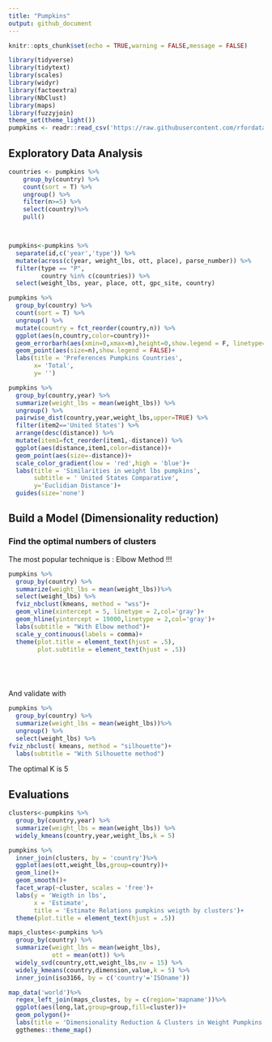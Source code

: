 ```yaml
---
title: "Pumpkins"
output: github_document
---
```


```r
knitr::opts_chunk$set(echo = TRUE,warning = FALSE,message = FALSE)
```


```r

library(tidyverse)
library(tidytext)
library(scales)
library(widyr)
library(factoextra)
library(NbClust)
library(maps)
library(fuzzyjoin)
theme_set(theme_light())
pumpkins <- readr::read_csv('https://raw.githubusercontent.com/rfordatascience/tidytuesday/master/data/2021/2021-10-19/pumpkins.csv')

```

## Exploratory Data Analysis 

```r

countries <- pumpkins %>%
    group_by(country) %>%
    count(sort = T) %>%
    ungroup() %>%
    filter(n>=5) %>%
    select(country)%>%
    pull()



pumpkins<-pumpkins %>%
  separate(id,c('year','type')) %>%
  mutate(across(c(year, weight_lbs, ott, place), parse_number)) %>%
  filter(type == "P",
         country %in% c(countries)) %>%
  select(weight_lbs, year, place, ott, gpc_site, country)

pumpkins %>%
  group_by(country) %>%
  count(sort = T) %>%
  ungroup() %>%
  mutate(country = fct_reorder(country,n)) %>%
  ggplot(aes(n,country,color=country))+
  geom_errorbarh(aes(xmin=0,xmax=n),height=0,show.legend = F, linetype='dashed')+
  geom_point(aes(size=n),show.legend = FALSE)+
  labs(title = 'Preferences Pumpkins Countries',
       x= 'Total',
       y= '')

```


```r
pumpkins %>%
  group_by(country,year) %>%
  summarize(weight_lbs = mean(weight_lbs)) %>%
  ungroup() %>%
  pairwise_dist(country,year,weight_lbs,upper=TRUE) %>%
  filter(item2=='United States') %>%
  arrange(desc(distance)) %>%
  mutate(item1=fct_reorder(item1,-distance)) %>%
  ggplot(aes(distance,item1,color=distance))+
  geom_point(aes(size=-distance))+
  scale_color_gradient(low = 'red',high = 'blue')+
  labs(title = 'Similarities in weight lbs pumpkins',
       subtitle = ' United States Comparative',
       y='Euclidian Distance')+
  guides(size='none')
```


## Build a Model (Dimensionality reduction)


### Find the optimal numbers of clusters

The most popular technique  is : Elbow Method !!!


```r
pumpkins %>%
  group_by(country) %>%
  summarize(weight_lbs = mean(weight_lbs))%>%
  select(weight_lbs) %>%
  fviz_nbclust(kmeans, method = "wss")+
  geom_vline(xintercept = 5, linetype = 2,col='gray')+
  geom_hline(yintercept = 19000,linetype = 2,col='gray')+
  labs(subtitle = "With Elbow method")+
  scale_y_continuous(labels = comma)+
  theme(plot.title = element_text(hjust = .5),
        plot.subtitle = element_text(hjust = .5))



  
```

And validate with 


```r
pumpkins %>%
  group_by(country) %>%
  summarize(weight_lbs = mean(weight_lbs))%>%
  ungroup() %>%
  select(weight_lbs) %>%
fviz_nbclust( kmeans, method = "silhouette")+
  labs(subtitle = "With Silhouette method")
```
The optimal K is 5


## Evaluations


```r
clusters<-pumpkins %>%
  group_by(country,year) %>%
  summarize(weight_lbs = mean(weight_lbs)) %>%
  widely_kmeans(country,year,weight_lbs,k = 5)

pumpkins %>%
  inner_join(clusters, by = 'country')%>%
  ggplot(aes(ott,weight_lbs,group=country))+
  geom_line()+
  geom_smooth()+
  facet_wrap(~cluster, scales = 'free')+
  labs(y = 'Weigth in lbs',
       x = 'Estimate',
       title = 'Estimate Relations pumpkins weigth by clusters')+
  theme(plot.title = element_text(hjust = .5))
```

```r
maps_clustes<-pumpkins %>%
  group_by(country) %>%
  summarize(weight_lbs = mean(weight_lbs),
            ott = mean(ott)) %>%
  widely_svd(country,ott,weight_lbs,nv = 15) %>%
  widely_kmeans(country,dimension,value,k = 5) %>%
  inner_join(iso3166, by = c('country'='ISOname'))

map_data('world')%>%
  regex_left_join(maps_clustes, by = c(region='mapname'))%>%
  ggplot(aes(long,lat,group=group,fill=cluster))+
  geom_polygon()+
  labs(title = 'Dimensionality Reduction & Clusters in Weight Pumpkins relations')+
  ggthemes::theme_map()
```
